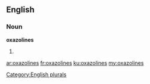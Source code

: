 ==English==

===Noun===
'''oxazolines'''

# {{plural of|oxazoline}}

[[Category:English plurals]]

[[ar:oxazolines]]
[[fr:oxazolines]]
[[ku:oxazolines]]
[[my:oxazolines]]